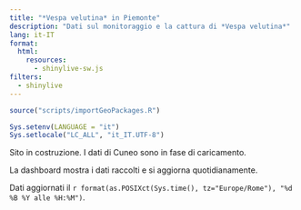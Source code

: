 ```yaml
---
title: "*Vespa velutina* in Piemonte"
description: "Dati sul monitoraggio e la cattura di *Vespa velutina*"
lang: it-IT
format:
  html:
    resources: 
      - shinylive-sw.js
filters:
  - shinylive
---
```


```r
source("scripts/importGeoPackages.R")

Sys.setenv(LANGUAGE = "it")
Sys.setlocale("LC_ALL", "it_IT.UTF-8")
```

::: {.callout-warning appearance="simple"}
Sito in costruzione. I dati di Cuneo sono in fase di caricamento.
:::

<!-- Per la gestione del focolaio sulla collina di Torino sono state posizionate `r nrow(trap)` trappole, di cui `r sum(is.na(trap$data.rimozione))` attualmente attive. -->

La dashboard mostra i dati raccolti e si aggiorna quotidianamente.

::: {.callout-note appearance="simple"}
Dati aggiornati il `r format(as.POSIXct(Sys.time(), tz="Europe/Rome"), "%d %B %Y alle %H:%M")`.
:::
